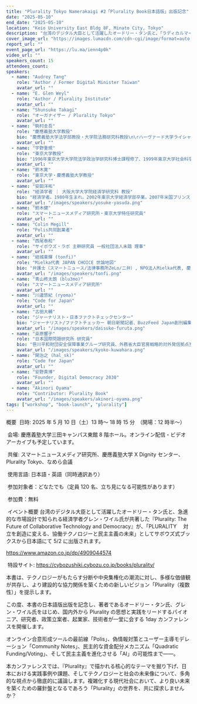 ```yaml
---
title: "Plurality Tokyo Namerakaigi #2「Plurality Book日本語版」出版記念"
date: "2025-05-10"
end_date: "2025-05-10"
location: "Keio University East Bldg 8F, Minato City, Tokyo"
description: "台湾のデジタル大臣として活躍したオードリー・タン氏と、「ラディカルマーケット」の著者として知られる経済学者グレン・ワイル氏が共著した「Plurality: The Future of Collaborative Technology and Democracy」の日本語版「PLURALITY　対立を創造に変える、協働テクノロジーと民主主義の未来」の発売記念イベントを開催します。"
cover_image_url: "https://images.lumacdn.com/cdn-cgi/image/format=auto,fit=cover,dpr=1,background=white,quality=75,width=280,height=280/event-covers/vv/d7185989-ad41-48df-88ba-ebafb7b906a8.jpg"
report_url: ""
event_page_url: "https://lu.ma/ienn4p0k"
video_url: ""
speakers_count: 15
attendees_count:
speakers:
  - name: "Audrey Tang"
    role: "Author / Former Digital Minister Taiwan"
    avatar_url: ""
  - name: "E. Glen Weyl"
    role: "Author / Plurality Institute"
    avatar_url: ""
  - name: "Shunsuke Takagi"
    role: "オーガナイザー / Plurality Tokyo"
    avatar_url: ""
  - name: "駒村圭吾"
    role: "慶應義塾大学教授"
    bio: "慶應義塾大学法学部教授・大学院法務研究科教授\n\rハーヴァード大学ライシャワー日本研究所・憲法改正リサーチプロジェクト諮問委員会委員。専門領域：憲法学、言論法、比較憲法。所属学会：日本公法学会、全国憲法研究会、憲法理論研究会、比較憲法学会、日米法学会"
    avatar_url: ""
  - name: "宇野重規"
    role: "東京大学教授"
    bio: "1996年東京大学大学院法学政治学研究科博士課程修了、1999年東京大学社会科学研究所助教授、2007年東京大学社会科学研究所准教授、2011年社会科学研究所教授。著書に『デモクラシーを生きるートクヴィルにおける政治の再発見』（創文社、1998年）、『政治哲学へ―現代フランスとの対話』（東京大学出版会、2004年）、『トクヴィル 平等と不平等の理論家』（講談社選書メチエ、2007年）、『<私>時代のデモクラシー』（岩波新書、2010年）、『民主主義のつくり方』（筑摩選書、2013年）、『保守主義とは何かー反フランス革命から現代日本まで』（中公新書、2016年）、『未来をはじめる―「人と一緒にいること」の政治学』（東京大学出版会、2018年）など。"
    avatar_url: ""
  - name: "鈴木寛"
    role: "東京大学・慶應義塾大学教授"
    avatar_url: ""
  - name: "安田洋祐"
    role: "経済学者 ｜ 大阪大学大学院経済学研究科 教授"
    bio: "経済学者。1980年生まれ。2002年東京大学経済学部卒業。2007年米国プリンストン大学でPh.D.（経済学）取得。政策研究大学院大学助教授、大阪大学准教授を経て2022年7月から大阪大学大学院経済学研究科教授。専門はゲーム理論、マーケットデザイン。学術研究の傍らマスメディアを通した情報発信、政府委員活動、経済学のビジネス活用にも積極的に取り組んでいる。2020年に株式会社エコノミクスデザインを共同で創業。"
    avatar_url: "/images/speakers/yosuke-yasuda.png"
  - name: "鈴木健"
    role: "スマートニュースメディア研究所・東京大学特任研究員"
    avatar_url: ""
  - name: "Colin Megill"
    role: "Polis共同創業者"
    avatar_url: ""
  - name: "西尾泰和"
    role: "サイボウズ・ラボ 主幹研究員 一般社団法人未踏 理事"
    avatar_url: ""
  - name: "結城東輝 (tonfi)"
    role: "Mielka代表 JAPAN CHOICE 世論地図"
    bio: "弁護士（スマートニュース/法律事務所ZeLo/二弁）, NPO法人Mielka代表, 慶應義塾大学KGRI客員所員, JAPAN CHOICE開発責任者, NewsPicksプロピッカー, Twitter:@tonghwi17"
    avatar_url: "/images/speakers/tonfi.png"
  - name: "青山柊太朗 (blu3mo)"
    role: "スマートニュースメディア研究所"
    avatar_url: ""
  - name: "川邊悠紀 (ryoma)"
    role: "Code for Japan"
    avatar_url: ""
  - name: "古田大輔"
    role: "ジャーナリスト・日本ファクトチェックセンター"
    bio: "ジャーナリスト/ファクトチェッカー 朝日新聞記者、BuzzFeed Japan創刊編集長を経て独立。2020-2022年Google News Labティーチングフェロー。2022年9月に日本ファクトチェックセンター編集長に就任。その他、デジタル・ジャーナリスト育成機構事務局長など。ニューヨーク市立大院News Innovation and Leadership 2021修了。"
    avatar_url: "/images/speakers/daisuke-furuta.png"
  - name: "桒原響子"
    role: "日本国際問題研究所 研究員"
    bio: "笹川平和財団安全保障事業グループ研究員、外務省大臣官房戦略的対外発信拠点室外務事務官、未来工学研究所研究員を経て、現職。専門は国際公共政策、公共外交（パブリック・ディプロマシー）、ストラテジック・コミュニケーション、ディスインフォメーション・キャンペーン、メディア研究、ソフトパワー等。"
    avatar_url: "/images/speakers/kyoko-kuwahara.png"
  - name: "関治之 (hal_sk)"
    role: "Code for Japan"
    avatar_url: ""
  - name: "安野貴博"
    role: "Founder, Digital Democracy 2030"
    avatar_url: ""
  - name: "Akinori Oyama"
    role: "Contributor: Plurality Book"
    avatar_url: "/images/speakers/akinori-oyama.png"
tags: ["workshop", "book-launch", "plurality"]
---
```


概要
​ 日時: 2025 年 5 月 10 日（土）13 時～ 18 時 15 分　（開場：12 時半～）

​ 会場: 慶應義塾大学三田キャンパス東館 8 階ホール。オンライン配信・ビデオアーカイブも予定しています。

​ 共催: スマートニュースメディア研究所、慶應義塾大学 X Dignity センター、Plurality Tokyo、なめら会議

​ 使用言語: 日本語・英語（同時通訳あり）

​ 参加対象者：どなたでも（定員 120 名、立ち見になる可能性があります）

​ 参加費：無料

​ イベント概要
​ 台湾のデジタル大臣として活躍したオードリー・タン氏と、急進的な市場設計で知られる経済学者グレン・ワイル氏が共著した『Plurality: The Future of Collaborative Technology and Democracy』が、「PLURALITY 　対立を創造に変える、協働テクノロジーと民主主義の未来」としてサボウズ式ブックスから日本語にて 5/2 に出版されます。

​​https://www.amazon.co.jp/dp/4909044574

​ 特設サイト: https://cybozushiki.cybozu.co.jp/books/plurality/

​ 本書は、テクノロジーがもたらす分断や中央集権化の潮流に対し、多様な価値観が共存し、より建設的な協力関係を築くための新しいビジョン「Plurality（複数性）」を提示します。

​ この度、本書の日本語版出版を記念し、著者であるオードリー・タン氏、グレン・ワイル氏をはじめ、国内外から Plurality の思想と実践をリードするパイオニア、研究者、政策立案者、起業家、技術者が一堂に会する 1day カンファレンスを開催します。

​ オンライン合意形成ツールの最前線「Polis」、偽情報対策とユーザー主導モデレーション「Community Notes」、民主的な資金配分メカニズム「Quadratic Funding/Voting」、そして民主主義を進化させる「AI」の可能性まで――。

​ 本カンファレンスでは、『Plurality』で描かれる核心的なテーマを掘り下げ、日本における実践事例や課題、そしてテクノロジーと社会の未来像について、多角的な視点から徹底的に議論します。複雑化する現代社会において、より良い未来を築くための羅針盤となるであろう「Plurality」の世界を、共に探求しませんか？
